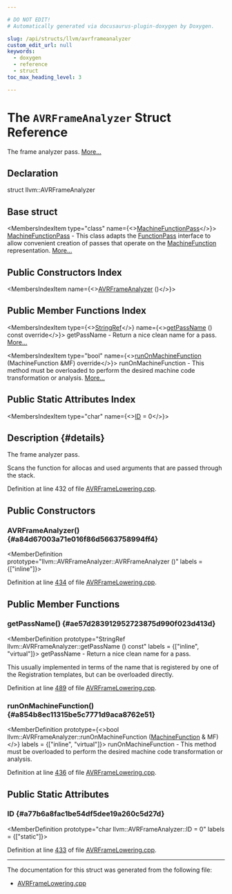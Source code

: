 ```yaml
---

# DO NOT EDIT!
# Automatically generated via docusaurus-plugin-doxygen by Doxygen.

slug: /api/structs/llvm/avrframeanalyzer
custom_edit_url: null
keywords:
  - doxygen
  - reference
  - struct
toc_max_heading_level: 3

---
```





# The `AVRFrameAnalyzer` Struct Reference

<DoxygenPage pluginConfig={pluginConfig}>

The frame analyzer pass. <a href="#details">More...</a>

## Declaration

<CodeBlock>struct llvm::AVRFrameAnalyzer</CodeBlock>

## Base struct

<MembersIndex>

<MembersIndexItem
  type="class"
  name={<><a href="/docs/api/classes/llvm/machinefunctionpass">MachineFunctionPass</a></>}>
<a href="/docs/api/classes/llvm/machinefunctionpass">MachineFunctionPass</a> - This class adapts the <a href="/docs/api/classes/llvm/functionpass">FunctionPass</a> interface to allow convenient creation of passes that operate on the <a href="/docs/api/classes/llvm/machinefunction">MachineFunction</a> representation. <a href="/docs/api/classes/llvm/machinefunctionpass/#details">More...</a>
</MembersIndexItem>

</MembersIndex>

## Public Constructors Index

<MembersIndex>

<MembersIndexItem
  name={<><a href="#a84d67003a71e016f86d5663758994ff4">AVRFrameAnalyzer</a> ()</>}>
</MembersIndexItem>

</MembersIndex>

## Public Member Functions Index

<MembersIndex>

<MembersIndexItem
  type={<><a href="/docs/api/classes/llvm/stringref">StringRef</a></>}
  name={<><a href="#ae57d283912952723875d990f023d413d">getPassName</a> () const override</>}>
getPassName - Return a nice clean name for a pass. <a href="#ae57d283912952723875d990f023d413d">More...</a>
</MembersIndexItem>

<MembersIndexItem
  type="bool"
  name={<><a href="#a854b8ec11315be5c7771d9aca8762e51">runOnMachineFunction</a> (MachineFunction &amp;MF) override</>}>
runOnMachineFunction - This method must be overloaded to perform the desired machine code transformation or analysis. <a href="#a854b8ec11315be5c7771d9aca8762e51">More...</a>
</MembersIndexItem>

</MembersIndex>

## Public Static Attributes Index

<MembersIndex>

<MembersIndexItem
  type="char"
  name={<><a href="#a77b6a8fac1be54df5dee19a260c5d27d">ID</a> = 0</>}>
</MembersIndexItem>

</MembersIndex>

## Description {#details}

The frame analyzer pass.

Scans the function for allocas and used arguments that are passed through the stack.

Definition at line 432 of file <a href="/docs/api/files/lib/lib/target/lib/target/avr/avrframelowering-cpp">AVRFrameLowering.cpp</a>.

<SectionDefinition>

## Public Constructors

### AVRFrameAnalyzer() {#a84d67003a71e016f86d5663758994ff4}

<MemberDefinition
  prototype="llvm::AVRFrameAnalyzer::AVRFrameAnalyzer ()"
  labels = {["inline"]}>

Definition at line <a href="/docs/api/files/lib/lib/target/lib/target/avr/avrframelowering-cpp/#l00434">434</a> of file <a href="/docs/api/files/lib/lib/target/lib/target/avr/avrframelowering-cpp">AVRFrameLowering.cpp</a>.
</MemberDefinition>

</SectionDefinition>

<SectionDefinition>

## Public Member Functions

### getPassName() {#ae57d283912952723875d990f023d413d}

<MemberDefinition
  prototype="StringRef llvm::AVRFrameAnalyzer::getPassName () const"
  labels = {["inline", "virtual"]}>
getPassName - Return a nice clean name for a pass.

This usually implemented in terms of the name that is registered by one of the Registration templates, but can be overloaded directly.

Definition at line <a href="/docs/api/files/lib/lib/target/lib/target/avr/avrframelowering-cpp/#l00489">489</a> of file <a href="/docs/api/files/lib/lib/target/lib/target/avr/avrframelowering-cpp">AVRFrameLowering.cpp</a>.
</MemberDefinition>

### runOnMachineFunction() {#a854b8ec11315be5c7771d9aca8762e51}

<MemberDefinition
  prototype={<>bool llvm::AVRFrameAnalyzer::runOnMachineFunction (<a href="/docs/api/classes/llvm/machinefunction">MachineFunction</a> &amp; MF)</>}
  labels = {["inline", "virtual"]}>
runOnMachineFunction - This method must be overloaded to perform the desired machine code transformation or analysis.

Definition at line <a href="/docs/api/files/lib/lib/target/lib/target/avr/avrframelowering-cpp/#l00436">436</a> of file <a href="/docs/api/files/lib/lib/target/lib/target/avr/avrframelowering-cpp">AVRFrameLowering.cpp</a>.
</MemberDefinition>

</SectionDefinition>

<SectionDefinition>

## Public Static Attributes

### ID {#a77b6a8fac1be54df5dee19a260c5d27d}

<MemberDefinition
  prototype="char llvm::AVRFrameAnalyzer::ID = 0"
  labels = {["static"]}>

Definition at line <a href="/docs/api/files/lib/lib/target/lib/target/avr/avrframelowering-cpp/#l00433">433</a> of file <a href="/docs/api/files/lib/lib/target/lib/target/avr/avrframelowering-cpp">AVRFrameLowering.cpp</a>.
</MemberDefinition>

</SectionDefinition>

<hr/>

The documentation for this struct was generated from the following file:

<ul>
<li><a href="/docs/api/files/lib/lib/target/lib/target/avr/avrframelowering-cpp">AVRFrameLowering.cpp</a></li>
</ul>

</DoxygenPage>
